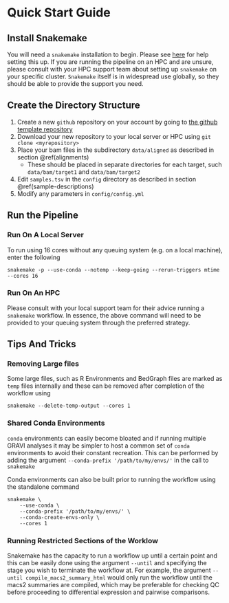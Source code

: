 # Quick Start Guide {#quick-start}

## Install Snakemake {#snakemake}

You will need a `snakemake` installation to begin. 
Please see [here](https://snakemake.readthedocs.io/en/stable/getting_started/installation.html) for help setting this up.
If you are running the pipeline on an HPC and are unsure, please consult with your HPC support team about setting up `snakemake` on your specific cluster.
`Snakemake` itself is in widespread use globally, so they should be able to provide the support you need.

## Create the Directory Structure {#quick-directories}

1. Create a new `github` repository on your account by going to [the github template repository](https://github.com/steveped/GRAVI/generate)
2. Download your new repository to your local server or HPC using `git clone <myrepository>`
3. Place your bam files in the subdirectory `data/aligned` as described in section \@ref(alignments)
    + These should be placed in separate directories for each target, such `data/bam/target1` and `data/bam/target2`
4. Edit `samples.tsv` in the `config` directory as described in section \@ref(sample-descriptions)
5. Modify any parameters in `config/config.yml` 

## Run the Pipeline {#quick-run}

### Run On A Local Server

To run using 16 cores without any queuing system (e.g. on a local machine), enter the following

```
snakemake -p --use-conda --notemp --keep-going --rerun-triggers mtime --cores 16
```

### Run On An HPC

Please consult with your local support team for their advice running a `snakemake` workflow.
In essence, the above command will need to be provided to your queuing system through the preferred strategy.

## Tips And Tricks

### Removing Large files

Some large files, such as R Environments and BedGraph files are marked as `temp` files internally and these can be removed after completion of the workflow using 

```
snakemake --delete-temp-output --cores 1
```

### Shared Conda Environments

`conda` environments can easily become bloated and if running multiple GRAVI analyses it may be simpler to host a common set of `conda` environments to avoid their constant recreation.
This can be performed by adding the argument `--conda-prefix '/path/to/my/envs/'` in the call to `snakemake`

Conda environments can also be built prior to running the workflow using the standalone command

```
snakemake \
	--use-conda \
	--conda-prefix '/path/to/my/envs/' \
	--conda-create-envs-only \
	--cores 1
```

### Running Restricted Sections of the Worklow

Snakemake has the capacity to run a workflow up until a certain point and this can be easily done using the argument `--until` and specifying the stage you wish to terminate the workflow at. For example, the argument `--until compile_macs2_summary_html` would only run the workflow until the macs2 summaries are compiled, which may be preferable for checking QC before proceeding to differential expression and pairwise comparisons.
